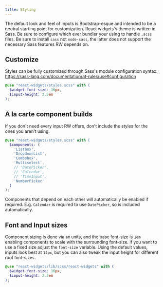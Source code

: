 ```yaml
---
title: Styling
---
```


The default look and feel of inputs is Bootstrap-esque and intended to
be a neutral starting point for customization. React widgets's theme is written in Sass.
Be sure to configure which ever bundler your using to handle `.scss` files. Be sure
to install `sass` not `node-sass`, the latter does not support
the necessary Sass features RW depends on.

## Customize

Styles can be fully customized through Sass's module
configuration syntax: https://sass-lang.com/documentation/at-rules/use#configuration

```scss title="my-theme.scss"
@use "react-widgets/styles.scss" with (
  $widget-font-size: 16px,
  $input-height: 2.5em
);
```

## A la carte component builds

If you don't need every input RW offers, don't include the styles for the ones
you aren't using.

```scss
@use "react-widgets/styles.scss" with (
  $components: (
    'Listbox',
    'DropdownList',
    'Combobox',
    'Multiselect',
    // 'DatePicker',
    // 'Calendar',
    // 'TimeInput',
    'NumberPicker'
  )
);
```

Components that depend on each other will automatically be enabled if required. E.g.
`Calendar` is required to use `DatePicker`, so is included automatically.

## Font and Input sizes

Component sizing is done via `em` units, and the base font-size is `1em`
enabling components to scale with the surrounding
font-size. If you want to use a fixed size adjust the `font-size` variable.
Using the default values, inputs look best at `14px`, but you
can also tweak the input height for different root font-sizes.

```scss title="Sass Configuration"
@use "react-widgets/lib/scss/react-widgets" with (
  $widget-font-size: 16px,
  $input-height: 2.5em
);
```
